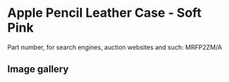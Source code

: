 # Apple Pencil Leather Case - Soft Pink

Part number, for search engines, auction websites and such: MRFP2ZM/A

## Image gallery

<div style={{ width: "768px" }}>
  <GalleryComponent
    images={[
      {
        original: "/everysource/MRFP2",
        thumbnail: "/everypreview/MRFP2",
      },
      {
        original: "/everysource/MRFP2_AV1",
        thumbnail: "/everypreview/MRFP2_AV1",
      },
      {
        original: "/everysource/MRFP2_AV2",
        thumbnail: "/everypreview/MRFP2_AV2",
      }
    ]}
  />
</div>